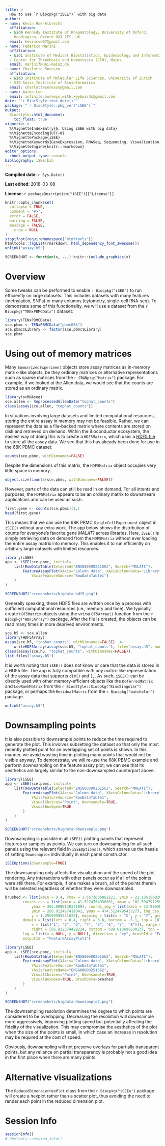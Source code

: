 ```yaml
---
title: >
  How to use `r Biocpkg("iSEE")` with big data
author:
- name: Kevin Rue-Albrecht
  affiliation: 
  - &id4 Kennedy Institute of Rheumatology, University of Oxford,
    Headington, Oxford OX3 7FY, UK.
  email: kevinrue67@gmail.com
- name: Federico Marini
  affiliation: 
  - &id1 Institute of Medical Biostatistics, Epidemiology and Informatics (IMBEI), Mainz
  - Center for Thrombosis and Hemostasis (CTH), Mainz
  email: marinif@uni-mainz.de
- name: Charlotte Soneson
  affiliation: 
  - &id3 Institute of Molecular Life Sciences, University of Zurich
  - SIB Swiss Institute of Bioinformatics
  email: charlottesoneson@gmail.com
- name: Aaron Lun
  email: infinite.monkeys.with.keyboards@gmail.com 
date: "`r BiocStyle::doc_date()`"
package: "`r BiocStyle::pkg_ver('iSEE')`"
output: 
  BiocStyle::html_document:
    toc_float: true
vignette: >
  %\VignetteIndexEntry{6. Using iSEE with big data}
  %\VignetteEncoding{UTF-8}  
  %\VignettePackage{iSEE}
  %\VignetteKeywords{GeneExpression, RNASeq, Sequencing, Visualization, QualityControl, GUI}
  %\VignetteEngine{knitr::rmarkdown}
editor_options: 
  chunk_output_type: console
bibliography: iSEE.bib
---
```


**Compiled date**: `r Sys.Date()`

**Last edited**: 2018-03-08

**License**: `r packageDescription("iSEE")[["License"]]`

```r
knitr::opts_chunk$set(
  collapse = TRUE,
  comment = "#>",
  error = FALSE,
  warning = FALSE,
  message = FALSE,
    crop = NULL
)
stopifnot(requireNamespace("htmltools"))
htmltools::tagList(rmarkdown::html_dependency_font_awesome())
unlink("assay.h5")
```

```r
SCREENSHOT <- function(x, ...) knitr::include_graphics(x)
```

# Overview

Some tweaks can be performed to enable `r Biocpkg("iSEE")` to run efficiently on large datasets.
This includes datasets with many features (methylation, SNPs) or many columns (cytometry, single-cell RNA-seq).
To demonstate some of this functionality, we will use a dataset from the `r Biocpkg("TENxPBMCData")` dataset:

```r
library(TENxPBMCData)
sce.pbmc <- TENxPBMCData("pbmc68k")
sce.pbmc$Library <- factor(sce.pbmc$Library)
sce.pbmc
```

# Using out of memory matrices

Many `SummarizedExperiment` objects store assay matrices as in-memory matrix-like objects,
be they ordinary matrices or alternative representations such as sparse matrices from the `r CRANpkg("Matrix")` package.
For example, if we looked at the Allen data, we would see that the counts are stored as an ordinary matrix.

```r
library(scRNAseq)
sce.allen <- ReprocessedAllenData("tophat_counts")
class(assay(sce.allen, "tophat_counts"))
```

In situations involving large datasets and limited computational resources, storing the entire assay in memory may not be feasible.
Rather, we can represent the data as a file-backed matrix where contents are stored on disk and retrieved on demand.
Within the Bioconductor ecosystem, the easiest way of doing this is to create a `HDF5Matrix`, which uses a [HDF5 file](https://support.hdfgroup.org/HDF5/whatishdf5.html) to store all the assay data.
We see that this has already been done for use in the 68K PBMC dataset:

```r
counts(sce.pbmc, withDimnames=FALSE)
```

Despite the dimensions of this matrix, the `HDF5Matrix` object occupies very little space in memory.

```r
object.size(counts(sce.pbmc, withDimnames=FALSE))
```

However, parts of the data can still be read in on demand.
For all intents and purposes, the `HDF5Matrix` appears to be an ordinary matrix to downstream applications and can be used as such.

```r
first.gene <- counts(sce.pbmc)[1,]
head(first.gene)
```

This means that we can use the 68K PBMC `SingleCellExperiment` object in `iSEE()` without any extra work.
The app below shows the distribution of counts for everyone's favorite gene _MALAT1_ across libraries.
Here, `iSEE()` is simply retrieving data on demand from the `HDF5Matrix` without ever loading the entire assay matrix into memory.
This enables it to run efficiently on arbitrary large datasets with limited resources.

```r
library(iSEE)
app <- iSEE(sce.pbmc, initial=
    list(RowDataTable(Selected="ENSG00000251562", Search="MALAT1"), 
        FeatureAssayPlot(XAxis="Column data", XAxisColumnData="Library",
            YAxisFeatureSource="RowDataTable1")
    )
)
```

```r
SCREENSHOT("screenshots/bigdata-hdf5.png")
```

Generally speaking, these HDF5 files are written once by a process with sufficient computational resources (i.e., memory and time).
We typically create `HDF5Matrix` objects using the `writeHDF5Array()` function from the `r Biocpkg("HDF5Array")` package.
After the file is created, the objects can be read many times in more deprived environments.

```r
sce.h5 <- sce.allen
library(HDF5Array)
assay(sce.h5, "tophat_counts", withDimnames=FALSE)  <- 
    writeHDF5Array(assay(sce.h5, "tophat_counts"), file="assay.h5", name="counts")
class(assay(sce.h5, "tophat_counts", withDimnames=FALSE))
list.files("assay.h5")
```

It is worth noting that `iSEE()` does not know or care that the data is stored in a HDF5 file.
The app is fully compatible with any matrix-like representation of the assay data that supports `dim()` and `[,`.
As such, `iSEE()` can be directly used with other memory-efficient objects like the `DeferredMatrix` and `LowRankMatrix` from the `r BiocStyle::Biocpkg("BiocSingular")` package, or perhaps the `ResidualMatrix` from the `r Biocpkg("batchelor")` package.

```r
unlink("assay.h5")
```

# Downsampling points

It is also possible to downsample points to reduce the time required to generate the plot.
This involves subsetting the dataset so that only the most recently plotted point for an overlapping set of points is shown.
In this manner, we avoid wasting time in plotting many points that would not be visible anyway.
To demonstrate, we will re-use the 68K PBMC example and perform downsampling on the feature assay plot;
we can see that its aesthetics are largely similar to the non-downsampled counterpart above.

```r
library(iSEE)
app <- iSEE(sce.pbmc, initial=
    list(RowDataTable(Selected="ENSG00000251562", Search="MALAT1"), 
        FeatureAssayPlot(XAxis="Column data", XAxisColumnData="Library",
            YAxisFeatureSource="RowDataTable1", 
            VisualChoices="Point", Downsample=TRUE,
            VisualBoxOpen=TRUE
        )
    )
)
```

```r
SCREENSHOT("screenshots/bigdata-downsample.png")
```

Downsampling is possible in all `iSEE()` plotting panels that represent features or samples as points.
We can turn on downsampling for all such panels using the relevant field in `iSEEOptions()`,
which spares us the hassle of setting `Downsample=` individually in each panel constructor.

```r
iSEEOptions(downsample=TRUE)
```

The downsampling only affects the visualization and the speed of the plot rendering.
Any interactions with other panels occur as if all of the points were still there.
For example, if one makes a brush, all of the points therein will be selected regardless of whether they were downsampled.

```r
brushed <- list(xmin = 0.4, xmax = 1.6672635882221, ymin = 21.106156820944, ymax = 62.899238475283, 
        coords_css = list(xmin = 41.5274754930861, xmax = 102.504791259766, ymin = 200.009613037109, 
            ymax = 365.009613037109), coords_img = list(xmin = 53.986301369863, xmax = 133.25766825691, 
            ymin = 260.012487411041, ymax = 474.512479543227), img_css_ratio = list(x = 1.30001404440901, 
            y = 1.29999995231628), mapping = list(x = "X", y = "Y", group = "GroupBy"), 
        domain = list(left = 0.4, right = 8.6, bottom = -5.1, top = 107.1, discrete_limits = list(
            x = list("1", "2", "3", "4", "5", "6", "7", "8"))), range = list(left = 53.986301369863, 
            right = 566.922374429224, bottom = 609.013698630137, top = 33.1552511415525), 
        log = list(x = NULL, y = NULL), direction = "xy", brushId = "FeatureAssayPlot1_Brush", 
        outputId = "FeatureAssayPlot1")

library(iSEE)
app <- iSEE(sce.pbmc, initial=
    list(RowDataTable(Selected="ENSG00000251562", Search="MALAT1"), 
        FeatureAssayPlot(XAxis="Column data", XAxisColumnData="Library",
            YAxisFeatureSource="RowDataTable1", 
            YAxisFeatureName="ENSG00000251562",
            VisualChoices="Point", Downsample=TRUE,
            VisualBoxOpen=TRUE, BrushData=brushed 
        )
    )
)
```

```r
SCREENSHOT("screenshots/bigdata-downsample2.png")
```

The downsampling resolution determines the degree to which points are considered to be overlapping.
Decreasing the resolution will downsample more aggressively, 
improving plotting speed but potentially affecting the fidelity of the visualization.
This may compromise the aesthetics of the plot when the size of the points is small,
in which case an increase in resolution may be required at the cost of speed.

Obviously, downsampling will not preserve overlays for partially transparent points,
but any reliance on partial transparency is probably not a good idea in the first place when there are many points.

# Alternative visualizations

The `ReducedDimensionHexPlot` class from the `r Biocpkg("iSEEu")` package will create a hexplot rather than a scatter plot,
thus avoiding the need to render each point in the reduced dimension plot.

# Session Info {.unnumbered}

```r
sessionInfo()
# devtools::session_info()
```

